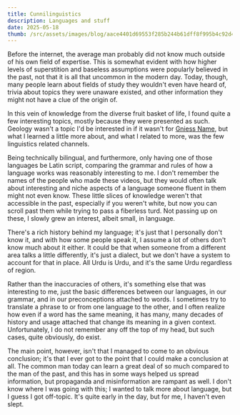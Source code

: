 ```yaml
---
title: Cunnilinguistics
description: Languages and stuff
date: 2025-05-18
thumb: /src/assets/images/blog/aace4401d69553f285b244b61dff8f995b4c92d4.jpg
---
```


Before the internet, the average man probably did not know much outside of his own field of expertise. This is somewhat evident with how higher levels of superstition and baseless assumptions were popularly believed in the past, not that it is all that uncommon in the modern day. Today, though, many people learn about fields of study they wouldn't even have heard of, trivia about topics they were unaware existed, and other information they might not have a clue of the origin of.

In this vein of knowledge from the diverse fruit basket of life, I found quite a few interesting topics, mostly because they were presented as such. Geology wasn't a topic I'd be interested in if it wasn't for [Gniess Name](https://www.youtube.com/@gneissname), but what I learned a little more about, and what I related to more, was the few linguistics related channels.

Being technically bilingual, and furthermore, only having one of those languages be Latin script, comparing the grammar and rules of how a language works was reasonably interesting to me. I don't remember the names of the people who made these videos, but they would often talk about interesting and niche aspects of a language someone fluent in them might not even know. These little slices of knowledge weren't that accessible in the past, especially if you weren't white, but now you can scroll past them while trying to pass a fiberless turd. Not passing up on these, I slowly grew an interest, albeit small, in language.

There's a rich history behind my language; it's just that I personally don't know it, and with how some people speak it, I assume a lot of others don't know much about it either. It could be that when someone from a different area talks a little differently, it's just a dialect, but we don't have a system to account for that in place. All Urdu is Urdu, and it's the same Urdu regardless of region.

Rather than the inaccuracies of others, it's something else that was interesting to me, just the basic differences between our languages, in our grammar, and in our preconceptions attached to words. I sometimes try to translate a phrase to or from one language to the other, and I often realize how even if a word has the same meaning, it has many, many decades of history and usage attached that change its meaning in a given context. Unfortunately, I do not remember any off the top of my head, but such cases, quite obviously, do exist.

The main point, however, isn't that I managed to come to an obvious conclusion; it's that I ever got to the point that I could make a conclusion at all. The common man today can learn a great deal of so much compared to the man of the past, and this has in some ways helped us spread information, but propaganda and misinformation are rampant as well.
I don't know where I was going with this; I wanted to talk more about language, but I guess I got off-topic. It's quite early in the day, but for me, I haven't even slept.